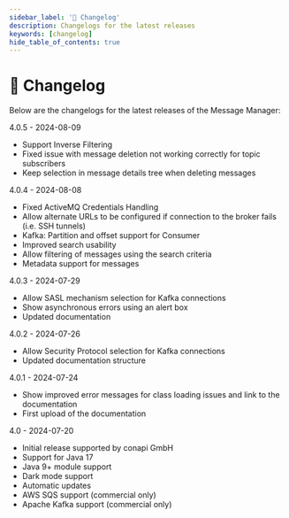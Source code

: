 ---
sidebar_label: '📝 Changelog'
description: Changelogs for the latest releases
keywords: [changelog]
hide_table_of_contents: true
---

# 📝 Changelog

Below are the changelogs for the latest releases of the Message Manager:

4.0.5 - 2024-08-09
- Support Inverse Filtering
- Fixed issue with message deletion not working correctly for topic subscribers
- Keep selection in message details tree when deleting messages

4.0.4 - 2024-08-08
- Fixed ActiveMQ Credentials Handling
- Allow alternate URLs to be configured if connection to the broker fails (i.e. SSH tunnels)
- Kafka: Partition and offset support for Consumer
- Improved search usability
- Allow filtering of messages using the search criteria
- Metadata support for messages

4.0.3 - 2024-07-29
- Allow SASL mechanism selection for Kafka connections
- Show asynchronous errors using an alert box
- Updated documentation

4.0.2 - 2024-07-26
- Allow Security Protocol selection for Kafka connections
- Updated documentation structure

4.0.1 - 2024-07-24
 - Show improved error messages for class loading issues and link to the documentation
 - First upload of the documentation

4.0 - 2024-07-20
 - Initial release supported by conapi GmbH
 - Support for Java 17
 - Java 9+ module support
 - Dark mode support
 - Automatic updates
 - AWS SQS support (commercial only)
 - Apache Kafka support (commercial only)